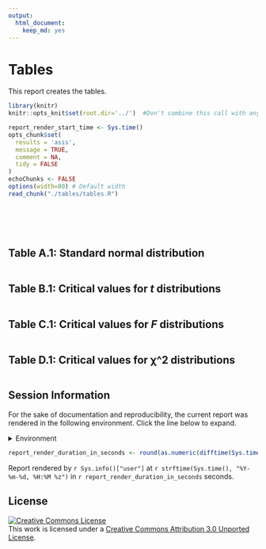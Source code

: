 ```yaml
---
output:
  html_document:
    keep_md: yes
---
```

Tables
=================================================
This report creates the tables.

<!--  Set the working directory to the repository's base directory; this assumes the report is nested inside of only one directory.-->
```r
library(knitr)
knitr::opts_knit$set(root.dir='../')  #Don't combine this call with any other chunk -especially one that uses file paths.
```

<!-- Set the report-wide options, and point to the external code file. -->
```r
report_render_start_time <- Sys.time()
opts_chunk$set(
  results = 'asis',
  message = TRUE,
  comment = NA,
  tidy = FALSE
)
echoChunks <- FALSE
options(width=80) # Default width
read_chunk("./tables/tables.R")
```
<!-- Load the packages.  Suppress the output when loading packages. -->
```r
```

<!-- Load any Global functions and variables declared in the R file.  Suppress the output. -->
```r
```

<!-- Declare any global functions specific to a Rmd output.  Suppress the output. -->
```r
```

<!-- Load the datasets.   -->
```r
```

<!-- Tweak the datasets.   -->
```r
```

## Table A.1: Standard normal distribution
```r
```

## Table B.1: Critical values for *t* distributions
```r
```

## Table C.1: Critical values for *F* distributions
```r
```

## Table D.1: Critical values for χ^2 distributions
```r
```


## Session Information
For the sake of documentation and reproducibility, the current report was rendered in the following environment.  Click the line below to expand.

<details>
  <summary>Environment <span class="glyphicon glyphicon-plus-sign"></span></summary>
```r
if( requireNamespace("devtools", quietly = TRUE) ) {
  devtools::session_info()
} else {
  sessionInfo()
}
```
</details>

```r
report_render_duration_in_seconds <- round(as.numeric(difftime(Sys.time(), report_render_start_time, units="secs")))
```

Report rendered by `r Sys.info()["user"]` at `r strftime(Sys.time(), "%Y-%m-%d, %H:%M %z")` in `r report_render_duration_in_seconds` seconds.


## License

<a rel="license" href="http://creativecommons.org/licenses/by/3.0/"><img alt="Creative Commons License" style="border-width:0" src="http://i.creativecommons.org/l/by/3.0/88x31.png" /></a><br />This work is licensed under a <a rel="license" href="http://creativecommons.org/licenses/by/3.0/">Creative Commons Attribution 3.0 Unported License</a>.
